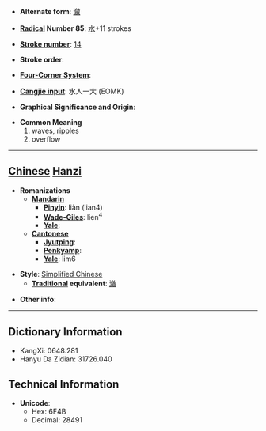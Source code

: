 * '''Alternate form''': [[瀲]]

* '''[[Wiktionary:Chinese radical index| Radical]] Number 85''': [[Wiktionary:Chinese radical index 水|水]]+11 strokes

* '''[[Wiktionary:Chinese total strokes index|Stroke number]]''': [[Wiktionary:Chinese total strokes index 14|14]]

* '''Stroke order''': 

* '''[[Wiktionary:Chinese four corner index|Four-Corner System]]''': 

* '''[[Wiktionary:Chinese Cangjie index|Cangjie input]]''': 水人一大 (EOMK)

* '''Graphical Significance and Origin''': 

* '''Common Meaning'''
*#waves, ripples
*# overflow


----

== [[Chinese]] [[Hanzi]] ==

* '''Romanizations'''
** '''[[Mandarin]]'''
*** '''[[Pinyin]]''': liàn (lian4)
*** '''[[Wade-Giles]]''': lien<sup>4</sup>
*** '''[[Yale]]''': 
** '''[[Cantonese]]'''
*** '''[[Jyutping]]''':
*** '''[[Penkyamp]]''': 
*** '''[[Yale]]''': lim6

* '''Style''': [[Simplified Chinese]] 
** '''[[Traditional Chinese|Traditional]] equivalent''': [[瀲]]

* '''Other info''': 

----

== Dictionary Information ==

* KangXi: 0648.281
* Hanyu Da Zidian: 31726.040

== Technical Information ==

* '''Unicode''':
** Hex: 6F4B
** Decimal: 28491